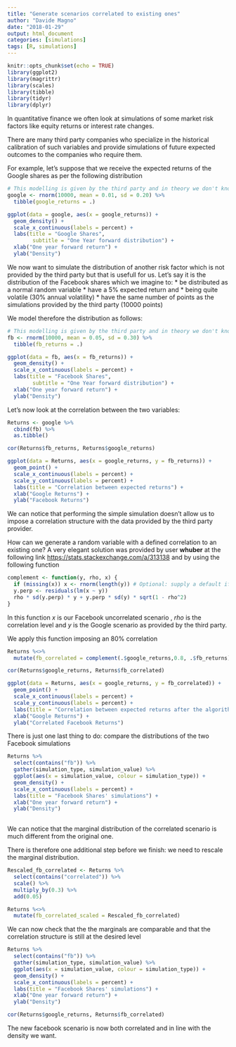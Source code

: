 ```yaml
---
title: "Generate scenarios correlated to existing ones"
author: "Davide Magno"
date: "2018-01-29"
output: html_document
categories: [simulations]
tags: [R, simulations]
---
```


```r
knitr::opts_chunk$set(echo = TRUE)
library(ggplot2)
library(magrittr)
library(scales)
library(tibble)
library(tidyr)
library(dplyr)
```

In quantitative finance we often look at simulations of some market risk factors like equity returns or interest rate changes.

There are many third party companies who specialize in the historical calibration of such variables and provide simulations of future expected outcomes to the companies who require them.

For example, let's suppose that we receive the expected returns of the Google shares as per the following distribution

```r
# This modelling is given by the third party and in theory we don't know it
google <- rnorm(10000, mean = 0.01, sd = 0.20) %>% 
  tibble(google_returns = .)

ggplot(data = google, aes(x = google_returns)) + 
  geom_density() +
  scale_x_continuous(labels = percent) + 
  labs(title = "Google Shares",
        subtitle = "One Year forward distribution") +
  xlab("One year forward return") + 
  ylab("Density")
```

We now want to simulate the distribution of another risk factor which is not provided by the third party but that is usefull for us. Let's say it is the distribution of the Facebook shares which we imagine to:
* be distributed as a normal random variable
* have a 5% expected return and 
* being quite volatile (30% annual volatility)
* have the same number of points as the simulations provided by the third party (10000 points)

We model therefore the distribution as follows:

```r
# This modelling is given by the third party and in theory we don't know it
fb <- rnorm(10000, mean = 0.05, sd = 0.30) %>% 
  tibble(fb_returns = .)

ggplot(data = fb, aes(x = fb_returns)) + 
  geom_density() +
  scale_x_continuous(labels = percent) + 
  labs(title = "Facebook Shares",
        subtitle = "One Year forward distribution") +
  xlab("One year forward return") + 
  ylab("Density")
```

Let's now look at the correlation between the two variables:

```r
Returns <- google %>% 
  cbind(fb) %>% 
  as.tibble()

cor(Returns$fb_returns, Returns$google_returns)
```

```r
ggplot(data = Returns, aes(x = google_returns, y = fb_returns)) +
  geom_point() +
  scale_x_continuous(labels = percent) +
  scale_y_continuous(labels = percent) +
  labs(title = "Correlation between expected returns") +
  xlab("Google Returns") + 
  ylab("Facebook Returns")
```

We can notice that performing the simple simulation doesn't allow us to impose a correlation structure with the data provided by the third party provider.

How can we generate a random variable with a defined correlation to an existing one? 
A very elegant solution was provided by user **whuber** at the following link <https://stats.stackexchange.com/a/313138> and by using the following function

```r
complement <- function(y, rho, x) {
  if (missing(x)) x <- rnorm(length(y)) # Optional: supply a default if `x` is not given
  y.perp <- residuals(lm(x ~ y))
  rho * sd(y.perp) * y + y.perp * sd(y) * sqrt(1 - rho^2)
}
```

In this function *x* is our Facebook uncorrelated scenario , *rho* is the correlation level and *y* is the Google scenario as provided by the third party.

We apply this function imposing an 80% correlation

```r
Returns %<>%  
  mutate(fb_correlated = complement(.$google_returns,0.8, .$fb_returns))

cor(Returns$google_returns, Returns$fb_correlated)
```

```r
ggplot(data = Returns, aes(x = google_returns, y = fb_correlated)) +
  geom_point() +
  scale_x_continuous(labels = percent) +
  scale_y_continuous(labels = percent) +
  labs(title = "Correlation between expected returns after the algorithm") +
  xlab("Google Returns") + 
  ylab("Correlated Facebook Returns")
```

There is just one last thing to do: compare the distributions of the two Facebook simulations

```r
Returns %>% 
  select(contains("fb")) %>% 
  gather(simulation_type, simulation_value) %>% 
  ggplot(aes(x = simulation_value, colour = simulation_type)) +
  geom_density() +
  scale_x_continuous(labels = percent) + 
  labs(title = "Facebook Shares' simulations") +
  xlab("One year forward return") + 
  ylab("Density")
  
```

We can notice that the marginal distribution of the correlated scenario is much different from the original one. 

There is therefore one additional step before we finish: we need to rescale the marginal distribution.

```r
Rescaled_fb_correlated <- Returns %>%
  select(contains("correlated")) %>%
  scale() %>% 
  multiply_by(0.3) %>% 
  add(0.05)

Returns %<>% 
  mutate(fb_correlated_scaled = Rescaled_fb_correlated)
```

We can now check that the the marginals are comparable and that the correlation structure is still at the desired level

```r
Returns %>% 
  select(contains("fb")) %>% 
  gather(simulation_type, simulation_value) %>% 
  ggplot(aes(x = simulation_value, colour = simulation_type)) +
  geom_density() +
  scale_x_continuous(labels = percent) + 
  labs(title = "Facebook Shares' simulations") +
  xlab("One year forward return") + 
  ylab("Density")

cor(Returns$google_returns, Returns$fb_correlated)
```

The new facebook scenario is now both correlated and in line with the density we want.